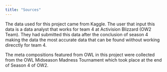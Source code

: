 ```yaml
---
title: "Sources"
---
```


The data used for this project came from Kaggle. The user that input this data is a data analyst that works for team 4 at Activision Blizzard (OW2 Team). They had submitted this data after the conclusion of season 4 making the data the most accurate data that can be found wiithout working direcctly for team 4.

The meta compositions featured from OWL in this project were collected from the OWL Midseason Madness Tournament which took place at the end of Season 4 of OW2.
